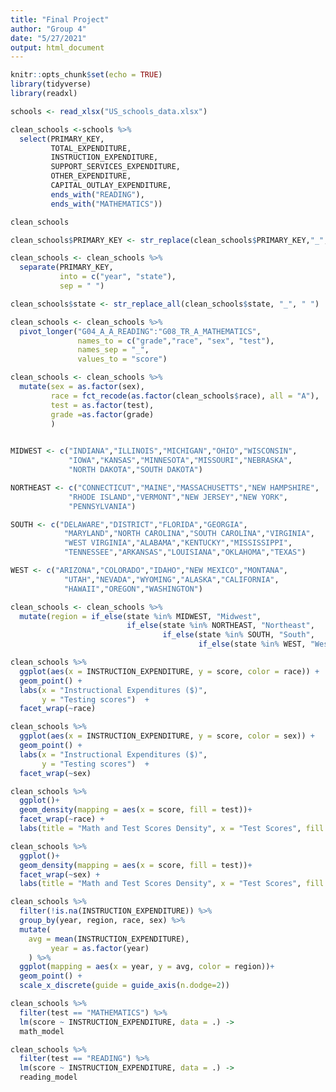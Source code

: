 ```yaml
---
title: "Final Project"
author: "Group 4"
date: "5/27/2021"
output: html_document
---
```


```r
knitr::opts_chunk$set(echo = TRUE)
library(tidyverse)
library(readxl)
```

```r
schools <- read_xlsx("US_schools_data.xlsx")
```

```r
clean_schools <-schools %>%
  select(PRIMARY_KEY,
         TOTAL_EXPENDITURE, 
         INSTRUCTION_EXPENDITURE, 
         SUPPORT_SERVICES_EXPENDITURE, 
         OTHER_EXPENDITURE, 
         CAPITAL_OUTLAY_EXPENDITURE, 
         ends_with("READING"), 
         ends_with("MATHEMATICS"))
```
```r
clean_schools
```

```r

clean_schools$PRIMARY_KEY <- str_replace(clean_schools$PRIMARY_KEY,"_", " ")

clean_schools <- clean_schools %>%
  separate(PRIMARY_KEY, 
           into = c("year", "state"), 
           sep = " ")

clean_schools$state <- str_replace_all(clean_schools$state, "_", " ")


```

```r
clean_schools <- clean_schools %>%
  pivot_longer("G04_A_A_READING":"G08_TR_A_MATHEMATICS",
               names_to = c("grade","race", "sex", "test"),
               names_sep = "_",
               values_to = "score")
```


```r
clean_schools <- clean_schools %>%
  mutate(sex = as.factor(sex),
         race = fct_recode(as.factor(clean_schools$race), all = "A"),
         test = as.factor(test),
         grade =as.factor(grade)
         )
  
```


```r
MIDWEST <- c("INDIANA","ILLINOIS","MICHIGAN","OHIO","WISCONSIN",
             "IOWA","KANSAS","MINNESOTA","MISSOURI","NEBRASKA",
             "NORTH DAKOTA","SOUTH DAKOTA")

NORTHEAST <- c("CONNECTICUT","MAINE","MASSACHUSETTS","NEW HAMPSHIRE",
             "RHODE ISLAND","VERMONT","NEW JERSEY","NEW YORK",
             "PENNSYLVANIA")

SOUTH <- c("DELAWARE","DISTRICT","FLORIDA","GEORGIA",
            "MARYLAND","NORTH CAROLINA","SOUTH CAROLINA","VIRGINIA",
            "WEST VIRGINIA","ALABAMA","KENTUCKY","MISSISSIPPI",
            "TENNESSEE","ARKANSAS","LOUISIANA","OKLAHOMA","TEXAS")

WEST <- c("ARIZONA","COLORADO","IDAHO","NEW MEXICO","MONTANA",
            "UTAH","NEVADA","WYOMING","ALASKA","CALIFORNIA",
            "HAWAII","OREGON","WASHINGTON")

clean_schools <- clean_schools %>%
  mutate(region = if_else(state %in% MIDWEST, "Midwest", 
                          if_else(state %in% NORTHEAST, "Northeast", 
                                  if_else(state %in% SOUTH, "South", 
                                          if_else(state %in% WEST, "West", "Other")))))

```


```r
clean_schools %>%
  ggplot(aes(x = INSTRUCTION_EXPENDITURE, y = score, color = race)) +
  geom_point() +
  labs(x = "Instructional Expenditures ($)", 
       y = "Testing scores")  +
  facet_wrap(~race)

clean_schools %>%
  ggplot(aes(x = INSTRUCTION_EXPENDITURE, y = score, color = sex)) +
  geom_point() +
  labs(x = "Instructional Expenditures ($)", 
       y = "Testing scores")  +
  facet_wrap(~sex)
```

```r
clean_schools %>%
  ggplot()+
  geom_density(mapping = aes(x = score, fill = test))+
  facet_wrap(~race) +
  labs(title = "Math and Test Scores Density", x = "Test Scores", fill = "Test")

clean_schools %>%
  ggplot()+
  geom_density(mapping = aes(x = score, fill = test))+
  facet_wrap(~sex) +
  labs(title = "Math and Test Scores Density", x = "Test Scores", fill = "Test")
```

```r
clean_schools %>%
  filter(!is.na(INSTRUCTION_EXPENDITURE)) %>%
  group_by(year, region, race, sex) %>%
  mutate(
    avg = mean(INSTRUCTION_EXPENDITURE),
         year = as.factor(year)
    ) %>%
  ggplot(mapping = aes(x = year, y = avg, color = region))+
  geom_point() +
  scale_x_discrete(guide = guide_axis(n.dodge=2))
```


```r
clean_schools %>%
  filter(test == "MATHEMATICS") %>%
  lm(score ~ INSTRUCTION_EXPENDITURE, data = .) ->
  math_model

clean_schools %>%
  filter(test == "READING") %>%
  lm(score ~ INSTRUCTION_EXPENDITURE, data = .) ->
  reading_model
  

```


